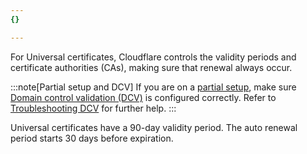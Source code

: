 ```yaml
---
{}

---
```


For Universal certificates, Cloudflare controls the validity periods and certificate authorities (CAs), making sure that renewal always occur.

:::note[Partial setup and DCV]
If you are on a [partial setup](/ssl/edge-certificates/universal-ssl/enable-universal-ssl/#partial-dns-setup), make sure [Domain control validation (DCV)](/ssl/edge-certificates/changing-dcv-method/) is configured correctly. Refer to [Troubleshooting DCV](/ssl/edge-certificates/changing-dcv-method/troubleshooting/) for further help.
:::

Universal certificates have a 90-day validity period. The auto renewal period starts 30 days before expiration.